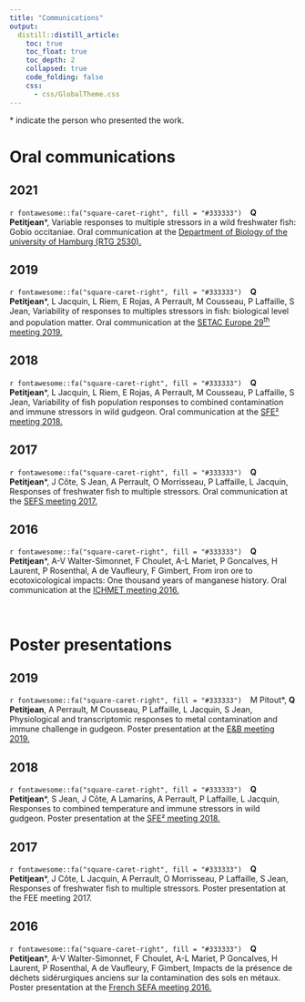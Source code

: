 ```yaml
---
title: "Communications"
output: 
  distill::distill_article:
    toc: true
    toc_float: true
    toc_depth: 2
    collapsed: true
    code_folding: false
    css:
      - css/GlobalTheme.css
---
```


<!-- TOC JAVASCRIPT ELEMENTS - code from the "A poor man’s TOC in {distill}" page -->
<!-- https://distillery.rbind.io/posts/2022-01-24-the-toc-in-distill/?panelset1=css-elements2&panelset2=javascript-elements2&panelset=yaml-output -->

<script>
function toggle () {
  document.getElementById("TOC").classList.toggle("hide");
};

window.addEventListener('DOMContentLoaded', () => {

  const observer = new IntersectionObserver(entries => {
    entries.forEach(entry => {
      const id = entry.target.getAttribute('id');
      if (entry.intersectionRatio > 0) {
        document.querySelector(`[href="#${id}"]`).parentElement.classList.add('active');
      } else {
        document.querySelector(`[href="#${id}"]`).parentElement.classList.remove('active');
      }
    });
  });

  // Track all headings that have an `id` applied
  document.querySelectorAll('h1[id], h2[id], h3[id], h4[id], h5[id], h6[id]').forEach((h1, h2, h3, h4, h5, h6) => {
    observer.observe(h1, h2, h3, h4, h5, h6);
  });
  
});
</script>

<!-- TOC JAVASCRIPT ELEMENTS END -->

<p class="small-text"><span>&#42;</span> indicate the person who presented the work.</p>

# Oral communications

## 2021
`r fontawesome::fa("square-caret-right", fill = "#333333")` &ensp; <strong>Q Petitjean</strong>*, Variable responses to multiple stressors in a wild freshwater fish: Gobio occitaniae. Oral communication at the <a href='https://www.biologie.uni-hamburg.de/en/forschung/grk2530/'>Department of Biology of the university of Hamburg (RTG 2530).</a> 

## 2019
`r fontawesome::fa("square-caret-right", fill = "#333333")` &ensp; <strong>Q Petitjean</strong>*, L Jacquin, L Riem, E Rojas, A Perrault, M Cousseau, P Laffaille, S Jean, Variability of responses to multiples stressors in fish: biological level and population matter. Oral communication at the <a href='https://helsinki.setac.org/welcome/'>SETAC Europe 29<sup>th</sup> meeting 2019.</a>

## 2018
`r fontawesome::fa("square-caret-right", fill = "#333333")` &ensp; <strong>Q Petitjean</strong>*, L Jacquin,  L Riem, E Rojas, A Perrault, M Cousseau, P Laffaille, S Jean, Variability of fish population responses to combined contamination and immune stressors in wild gudgeon. Oral communication at the <a href='https://sfecologie2018.sciencesconf.org/'>SFE² meeting 2018.</a>

## 2017
`r fontawesome::fa("square-caret-right", fill = "#333333")` &ensp; <strong>Q Petitjean</strong>*, J Côte, S Jean, A Perrault, O Morrisseau, P Laffaille, L Jacquin, Responses of freshwater fish to multiple stressors. Oral communication at the <a href='https://www.freshwatersciences.eu/effs/index.asp?page=SEFS&Id=4'>SEFS meeting 2017.</a>

## 2016
`r fontawesome::fa("square-caret-right", fill = "#333333")` &ensp; <strong>Q Petitjean</strong>*, A-V Walter-Simonnet, F Choulet, A-L Mariet, P Goncalves, H Laurent, P Rosenthal, A de Vaufleury, F Gimbert, From iron ore to ecotoxicological impacts: One thousand years of manganese history. Oral communication at the <a href='https://ichmet2016.ugent.be/'>ICHMET meeting 2016.</a>

<br/>

# Poster presentations

## 2019
`r fontawesome::fa("square-caret-right", fill = "#333333")` &ensp; M Pitout*, <strong>Q Petitjean</strong>, A Perrault, M Cousseau, P Laffaille, L Jacquin, S Jean, Physiological and transcriptomic responses to metal contamination and immune challenge in gudgeon. Poster presentation at the <a href='https://eb2019.sciencesconf.org/'>E&B meeting 2019.</a>

## 2018
`r fontawesome::fa("square-caret-right", fill = "#333333")` &ensp; <strong>Q Petitjean</strong>*, S Jean, J Côte, A Lamarins, A Perrault, P Laffaille, L Jacquin, Responses to combined temperature and immune stressors in wild gudgeon. Poster presentation at the <a href='https://sfecologie2018.sciencesconf.org/'>SFE² meeting 2018.</a>

## 2017
`r fontawesome::fa("square-caret-right", fill = "#333333")` &ensp; <strong>Q Petitjean</strong>*, J Côte, L Jacquin, A Perrault, O Morrisseau, P Laffaille, S Jean, Responses of freshwater fish to multiple stressors. Poster presentation at the FEE meeting 2017.

## 2016
`r fontawesome::fa("square-caret-right", fill = "#333333")` &ensp; <strong>Q Petitjean</strong>*, A-V Walter-Simonnet, F Choulet, A-L Mariet, P Goncalves, H Laurent, P Rosenthal, A de Vaufleury, F Gimbert, Impacts de la présence de déchets sidérurgiques anciens sur la contamination des sols en métaux. Poster presentation at the <a href='https://asso-sefa.fr/colloque-de-la-sefa'>French SEFA meeting 2016.</a>
